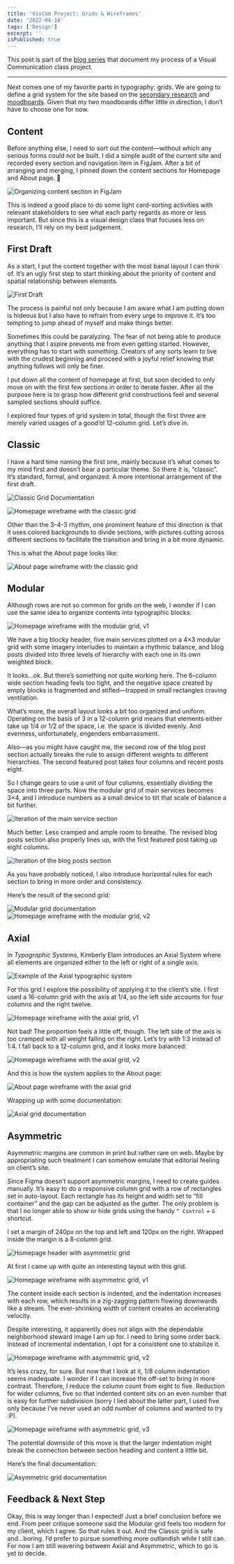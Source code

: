 ```yaml
---
title: 'VisCom Project: Grids & Wireframes'
date: '2022-04-14'
tags: ['Design']
excerpt: ''
isPublished: true
---
```


This post is part of the [blog series](/blog/viscom) that document my process of a Visual Communication class project.

***

Next comes one of my favorite parts in typography: grids. We are going to define a grid system for the site based on the [secondary research](/blog/viscom-client-and-goals) and [moodboards](/blog/viscom-moodboards). Given that my two moodboards differ little in direction, I don’t have to choose one for now.

## Content

Before anything else, I need to sort out the content—without which any serious forms could not be built. I did a simple audit of the current site and recorded every section and navigation item in FigJam. After a bit of arranging and merging, I pinned down the content sections for Homepage and About page. 

![Organizing content section in FigJam](/images/figjam-site-content.png)

This is indeed a good place to do some light card-sorting activities with relevant stakeholders to see what each party regards as more or less important. But since this is a visual design class that focuses less on research, I’ll rely on my best judgement.

## First Draft

As a start, I put the content together with the most banal layout I can think of. It’s an ugly first step to start thinking about the priority of content and spatial relationship between elements. 

![First Draft](/images/wireframe-first-draft.png 'It’s...horrible.') 

The process is painful not only because I am aware what I am putting down is hideous but I also have to refrain from every urge to improve it. It’s too tempting to jump ahead of myself and make things better. 

Sometimes this could be paralyzing. The fear of not being able to produce anything that I aspire prevents me from even getting started. However, everything has to start with *something*. Creators of any sorts learn to live with the crudest beginning and proceed with a joyful relief knowing that anything follows will only be finer.

I put down all the content of homepage at first, but soon decided to only move on with the first few sections in order to iterate faster. After all the purpose here is to grasp how different grid constructions feel and several sampled sections should suffice.  

I explored four types of grid system in total, though the first three are merely varied usages of a good’ol 12-column grid. Let’s dive in.

## Classic

I have a hard time naming the first one, mainly because it’s what comes to my mind first and doesn’t bear a particular theme. So there it is, “classic”. It’s standard, formal, and organized. A more intentional arrangement of the first draft. 

![Classic Grid Documentation](/images/grid-classic-doc.png)

![Homepage wireframe with the classic grid](/images/wireframe-classic-home.png)

Other than the 3-4-3 rhythm, one prominent feature of this direction is that it uses colored backgrounds to divide sections, with pictures cutting across different sections to facilitate the transition and bring in a bit more dynamic. 

This is what the About page looks like:

![About page wireframe with the classic grid](/images/wireframe-classic-about.png)


## Modular

Although rows are not so common for grids on the web, I wonder if I can use the same idea to organize contents into typographic blocks:

![Homepage wireframe with the modular grid, v1](/images/wireframe-modular-v1.png)

We have a big blocky header, five main services plotted on a 4×3 modular grid with some imagery interludes to maintain a rhythmic balance, and blog posts divided into three levels of hierarchy with each one in its own weighted block.  

It looks...ok. But there’s something not quite working here. 
The 6-column wide section heading feels too tight, and the negative space created by empty blocks is fragmented and stifled—trapped in small rectangles craving ventilation. 

What’s more, the overall layout looks a bit too organized and uniform. Operating on the basis of 3 in a 12-column grid means that elements either take up 1/4 or 1/2 of the space, i.e. the space is divided evenly. And evenness, unfortunately, engenders embarrassment. 

Also—as you might have caught me, the second row of the blog post section actually breaks the rule to assign different weights to different hierarchies. The second featured post takes four columns and recent posts eight. 

So I change gears to use a unit of four columns, essentially dividing the space into three parts. Now the modular grid of main services becomes 3×4, and I introduce numbers as a small device to tilt that scale of balance a bit further. 

![Iteration of the main service section](/images/wireframe-modular-service-v2.png)

Much better. Less cramped and ample room to breathe. The revised blog posts section also properly lines up, with the first featured post taking up eight columns.

![Iteration of the blog posts section](/images/wireframe-modular-blog-v2.png)

As you have probably noticed, I also introduce horizontal rules for each section to bring in more order and consistency.

Here’s the result of the second grid:

![Modular grid documentation](/images/grid-modular-doc.png)
![Homepage wireframe with the modular grid, v2](/images/wireframe-modular-v2.png)


## Axial

In *Typographic Systems*, Kimberly Elam introduces an Axial System where all elements are organized either to the left or right of a single axis.

![Example of the Axial typographic system](/images/grid-axial-example.png "Typographic Systems, Kimberly Elam")

For this grid I explore the possibility of applying it to the client’s site. I first used a 16-column grid with the axis at 1/4, so the left side accounts for four columns and the right twelve.

![Homepage wireframe with the axial grid, v1](/images/wireframe-axial-v1.png)

Not bad! The proportion feels a little off, though. The left side of the axis is too cramped with all weight falling on the right. Let’s try with 1:3 instead of 1:4. I fall back to a 12-column grid, and it looks more balanced:

![Homepage wireframe with the axial grid, v2](/images/wireframe-axial-v2.png)

And this is how the system applies to the About page:

![About page wireframe with the axial grid](/images/wireframe-axial-about.png) 

Wrapping up with some documentation:

![Axial grid documentation](/images/grid-axial-doc.png)



## Asymmetric

Asymmetric margins are common in print but rather rare on web. Maybe by appropriating such treatment I can somehow emulate that editorial feeling on client’s site.

Since Figma doesn’t support asymmetric margins, I need to create guides manually. It’s easy to do a responsive column grid with a row of rectangles set in auto-layout. Each rectangle has its height and width set to “fill container” and the gap can be adjusted as the gutter. The only problem is that I no longer able to show or hide grids using the handy `^ Control` + `G` shortcut.

I set a margin of 240px on the top and left and 120px on the right. Wrapped inside the margin is a 8-column grid.

![Homepage header with asymmetric grid](/images/grid-asym-v1.png)

At first I came up with quite an interesting layout with this grid.

![Homepage wireframe with asymmetric grid, v1](/images/wireframe-asym-v1.png)

The content inside each section is indented, and the indentation increases with each row, which results in a zig-zagging pattern flowing downwards like a stream. The ever-shrinking width of content creates an accelerating velocity. 

Despite interesting, it apparently does not align with the dependable neighborhood steward image I am up for. I need to bring some order back. Instead of incremental indentation, I opt for a consistent one to stabilize it.

![Homepage wireframe with asymmetric grid, v2](/images/wireframe-asym-v2.png "The lawful variant.") 

It’s less crazy, for sure. But now that I look at it, 1/8 column indentation seems inadequate. I wonder if I can increase the off-set to bring in more contrast. Therefore, I reduce the column count from eight to five. Reduction for wider columns, five so that indented content sits on an even number that is easy for further subdivision (sorry I lied about the latter part, I used five only because I’ve never used an odd number of columns and wanted to try :P).

![Homepage wireframe with asymmetric grid, v3](/images/wireframe-asym-v3.png) 

The potential downside of this move is that the larger indentation might break the connection between section heading and content a little bit.

Here’s the final documentation:

![Asymmetric grid documentation](/images/grid-asym-doc.png)


## Feedback & Next Step

Okay, this is way longer than I expected! Just a brief conclusion before we end. From peer critique someone said the Modular grid feels too modern for my client, which I agree. So that rules it out. And the Classic grid is safe and...boring.  I’d prefer to pursue something more outlandish while I still can. For now I am still wavering between Axial and Asymmetric, which to go is yet to decide.